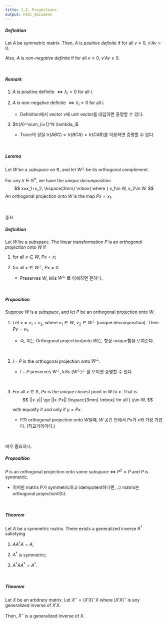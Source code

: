 ```yaml
---
title: 1.2. Projections
output: html_document
---
```


##### Definition
Let $A$ be symmetric matrix. Then, $A$ is *positive definite* if for all $v\ne 0$, $v'Av>0$.  

Also, $A$ is *non-negative definite* if for all $v\ne 0$, $v'Av\ge 0$.  

&nbsp; &nbsp; 

##### Remark

1. $A$ is positive definite $\iff \lambda_i>0$ for all $i$.
  
2. $A$ is non-negative definite $\iff \lambda_i\ge 0$ for all $i$.

   * Definition에서 vector $v$에 unit vector를 대입하면 증명할 수 있다. 

3. $tr(A)=\sum_{i=1}^N \lambda_i$

   * Trace의 성질 $tr(ABC)=tr(BCA)=tr(CAB)$를 이용하면 증명할 수 있다. 

&nbsp; &nbsp; 

##### Lemma
Let $W$ be a subspace on $\mathbb{R}$, and let $W^\perp$ be its orthogonal complement. 

For any $x\in \mathbb{R}^n$, we have the *unique decomposition*
$$
x=x_1+x_2, \hspace{3mm} \mbox{ where } x_1\in W, x_2\in W.
$$
An orthogonal projection onto $W$ is the map $Px=x_1$.

&nbsp; &nbsp; 

중요

##### Definition
Let $W$ be a subspace. The linear transformation $P$ is an *orthogonal projection* onto $W$ if

1. for all $x\in W$, $Px=x$; 

2. for all $x\in W^\perp$, $Px=0$. 

   * Preserves $W$, kills $W^\perp$ 로 이해하면 편하다.

&nbsp; &nbsp; 



##### Proposition
Suppose $W$ is a subspace, and let $P$ be an orthogonal projection onto $W$.

1. Let $v=v_1+v_2$, where $v_1\in W$, $v_2\in W^\perp$ (unique decomposition). Then $Pv=v_1$.
   
   * 즉, 이는 Orthogonal projection(onto $W$)는 항상 unique함을 보여준다.
   
   &nbsp; 
   
2. $I-P$ is the orthogonal projection onto $W^\perp$.

   * $I-P$ preserves $W^\perp$, kills $(W^\perp)^\perp$ 를 보이면 증명할 수 있다. 

&nbsp; 

3. For all $x\in \mathbb{R}$, $Px$ is the unique closest point in $W$ to $x$. That is
$$
||x-y|| \ge  ||x-Px|| \hspace{3mm} \mbox{ for all } y\in W,
$$

   with equalify if and only if $y=Px$.


   * P가 orthogonal projection onto $W$일때, $W$ 공간 안에서 $Px$가 $x$와 가장 가깝다. (직교거리이다.)
   
&nbsp;&nbsp; 

매우 중요하다.

##### Proposition 
$P$ is an orthogonal projection onto some subspace $\iff$ $P^2=P$ and $P$ is symmetric.

   * 어떠한 matrix P가 symmetric하고 idempotent하다면, 그 matrix는 orthogonal projection이다. 
   
&nbsp;&nbsp;

##### Theorem
Let $A$ be a symmetric matrix. There exists a generalized inverse $A^\dagger$ satisfying

1.  $A A^\dagger A=A$;

2.  $A^\dagger$ is symmetric;

3.  $A^\dagger A A^\dagger=A^\dagger$.

&nbsp;&nbsp;

##### Theorem
Let $X$ be an arbitrary matrix. Let $X^-=(X'X)^-X$ where $(X'X)^-$ is any generalized inverse of $X'X$. 

Then, $X^-$ is a generalized inverse of $X$.